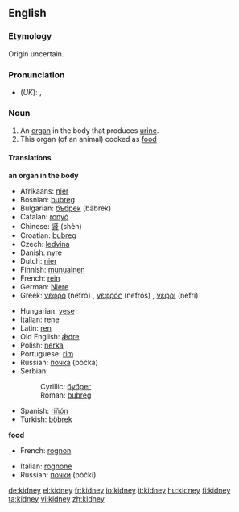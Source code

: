 ==English==
{{wikipedia}}
===Etymology===
Origin uncertain.

===Pronunciation===
*(''UK''): {{IPA|/ˈkɪdni/}}, {{SAMPA|/"kIdni/}}

===Noun===
{{en-noun}}
# An [[organ]] in the body that produces [[urine]].
# This organ (of an animal) cooked as [[food]]

====Translations====
'''an organ in the body'''
{{top}}
*Afrikaans: [[nier#Afrikaans|nier]]
*Bosnian: [[bubreg#Bosnian|bubreg]] {{m}}
*Bulgarian: [[бъбрек]] (bǎbrek) {{m}}
*Catalan: [[ronyó]] {{m}}
*Chinese: [[肾]] (shèn)
*Croatian: [[bubreg#Croatian|bubreg]] {{m}}
*Czech: [[ledvina]] {{f}}
*Danish: [[nyre]]
*Dutch: [[nier#Dutch|nier]]
*Finnish: [[munuainen]]
*French: [[rein#French|rein]] {{m}}
*German: [[Niere]] {{f}}
*Greek: [[νεφρό]] (nefró) {{n}}, [[νεφρός]] (nefrós) {{m}}, [[νεφρί]] (nefrí) {{n}}
{{mid}}
*Hungarian: [[vese]]
*Italian: [[rene]] {{m}}
*Latin: [[ren]] {{m}}
*Old English: [[ædre|ǣdre]] {{f}}
*Polish: [[nerka]] {{f}}
*Portuguese: [[rim#Portuguese|rim]] {{m}}
*Russian: [[почка]] (póčka) {{f}}
*Serbian:
*:Cyrillic: [[бубрег#Serbian|бубрег]] {{m}}
*:Roman: [[bubreg#Serbian|bubreg]] {{m}}
*Spanish: [[riñón]] {{m}}
*Turkish: [[böbrek]]
{{bottom}}

'''food'''
{{top}}
*French: [[rognon]] {{m}}
{{mid}}
*Italian: [[rognone]] {{m}}
*Russian: [[почки]] (póčki) {{p}}
{{bottom}}

[[de:kidney]]
[[el:kidney]]
[[fr:kidney]]
[[io:kidney]]
[[it:kidney]]
[[hu:kidney]]
[[fi:kidney]]
[[ta:kidney]]
[[vi:kidney]]
[[zh:kidney]]